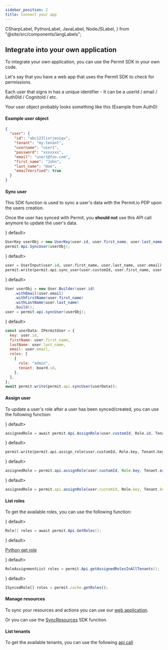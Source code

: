 ```yaml
---
sidebar_position: 2
title: Connect your app
---
```



  CSharpLabel,
  PythonLabel,
  JavaLabel,
  NodeJSLabel,
} from "@site/src/components/langLabels";

## Integrate into your own application

To integrate your own application, you can use the Permit SDK in your own code.

Let's say that you have a web app that uses the Permit SDK to check for permissions.

Each user that signs in has a unique identifier - It can be a userId / email / Auth0Id / CognitoId / etc.

Your user object probably looks something like this (Example from Auth0):

#### Example user object

```json
{
  "user": {
    "id": "abc123livrjeoigv",
    "tenant": "my-tenant",
    "username": "user1",
    "password": "xxxxxxx",
    "email": "user1@foo.com",
    "first_name": "John",
    "last_name": "Doe",
    "emailVerified": true
  }
}
```

#### Sync user

This SDK function is used to sync a user's data with the Permit.io PDP upon the users creation.

Once the user has synced with Permit, you **should not** use this API call anymore to update the user's data.

<Tabs groupId="language">
<TabItem value="Dotnet" label={<CSharpLabel/>} default>

```csharp
UserKey userObj = new UserKey(user.id, user.first_name, user.last_name, user.email);
permit.Api.SyncUser(userObj);
```

  </TabItem>
<TabItem value="Python" label={<PythonLabel/>} default>

```python
user = UserInput(user.id, user.first_name, user.last_name, user.email)
permit.write(permit.api.sync_user(user.customId, user.first_name, user.last_name, user.email))
```

  </TabItem>
<TabItem value="Java" label={<JavaLabel/>} default>

```java
User userObj = new User.Builder(user.id)
    .withEmail(user.email)
    .withFirstName(user.first_name)
    .withLastName(user.last_name)
    .build();
user = permit.api.syncUser(userObj);
```

  </TabItem>
<TabItem value="Node" label={<NodeJSLabel/>} default>

```js
const userData: IPermitUser = {
  key: user.id,
  firstName: user.first_name,
  lastName: user.last_name,
  email: user.email,
  roles: [
    {
      role: "admin",
      tenant: board.id,
    },
  ],
};
await permit.write(permit.api.syncUser(userData));
```

  </TabItem>
</Tabs>

#### Assign user

To update a user's role after a user has been synced/created, you can use the following function:

<Tabs groupId="language">
<TabItem value="Dotnet" label={<CSharpLabel/>} default>

```csharp
assignedRole = await permit.Api.AssignRole(user.customId, Role.id, Tenant.externalId);
```

  </TabItem>
<TabItem value="Python" label={<PythonLabel/>} default>

```python
permit.write(permit.api.assign_role(user.customId, Role.key, Tenant.key))
```

  </TabItem>
<TabItem value="Java" label={<JavaLabel/>} default>

```java
assignedRole = permit.api.assignRole(user.customId, Role.key, Tenant.externalId);
```

  </TabItem>
<TabItem value="Node" label={<NodeJSLabel/>} default>

```js
assignedRole = permit.api.assignRole(user.customId, Role.key, Tenant.key);
```

  </TabItem>
</Tabs>

#### List roles

To get the available roles, you can use the following function:

<Tabs groupId="language">
<TabItem value="Dotnet" label={<CSharpLabel/>} default>

```csharp
Role[] roles = await permit.Api.GetRoles();
```

  </TabItem>
<TabItem value="Python" label={<PythonLabel/>} default>

[Python get role](/reference/SDKs/Python/get_roles)

  </TabItem>
<TabItem value="Java" label={<JavaLabel/>} default>

```java
RoleAssignmentList roles = permit.Api.getAssignedRolesInAllTenants();
```

  </TabItem>
<TabItem value="Node" label={<NodeJSLabel/>} default>

```js
ISyncedRole[] roles = permit.cache.getRoles();
```

  </TabItem>
</Tabs>

#### Manage resources

To sync your resources and actions you can use our [web application](https://permit.io/app/policy-editor).

Or you can use the [SyncResources](/reference/SDKs/Dotnet/sync_resources) SDK function.

#### List tenants

To get the available tenants, you can use the following [api call](/reference/api_with_cli#get-all-tenants)
